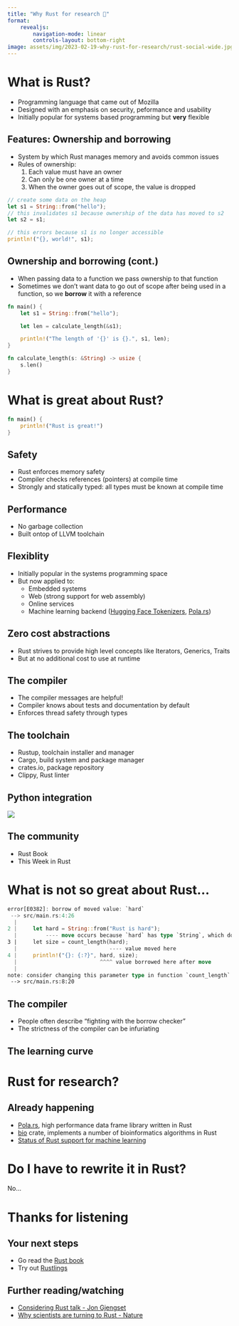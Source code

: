 ```yaml
---
title: "Why Rust for research 🦀"
format: 
    revealjs:
        navigation-mode: linear
        controls-layout: bottom-right
image: assets/img/2023-02-19-why-rust-for-research/rust-social-wide.jpg
---
```


# What is Rust?

- Programming language that came out of Mozilla
- Designed with an emphasis on security, peformance and usability 
- Initially popular for systems based programming but **very** flexible

## Features: Ownership and borrowing

- System by which Rust manages memory and avoids common issues
- Rules of ownership:
    1. Each value must have an owner
    2. Can only be one owner at a time
    3. When the owner goes out of scope, the value is dropped

```rust
// create some data on the heap
let s1 = String::from("hello");
// this invalidates s1 because ownership of the data has moved to s2
let s2 = s1;

// this errors because s1 is no longer accessible
println!("{}, world!", s1);
```

## Ownership and borrowing (cont.)

- When passing data to a function we pass ownership to that function
- Sometimes we don't want data to go out of scope after being used in a function, so we **borrow** it with a reference
```rust
fn main() {
    let s1 = String::from("hello");

    let len = calculate_length(&s1);

    println!("The length of '{}' is {}.", s1, len);
}

fn calculate_length(s: &String) -> usize {
    s.len()
}
```

# What is great about Rust?

```rust
fn main() {
    println!("Rust is great!")
}
```

## Safety

- Rust enforces memory safety
- Compiler checks references (pointers) at compile time
- Strongly and statically typed: all types must be known at compile time

## Performance

- No garbage collection
- Built ontop of LLVM toolchain

## Flexiblity

- Initially popular in the systems programming space
- But now applied to:
  - Embedded systems
  - Web (strong support for web assembly)
  - Online services
  - Machine learning backend ([Hugging Face Tokenizers](https://github.com/huggingface/tokenizers), [Pola.rs](https://www.pola.rs/))

## Zero cost abstractions

- Rust strives to provide high level concepts like Iterators, Generics, Traits
- But at no additional cost to use at runtime

## The compiler

- The compiler messages are helpful!
- Compiler knows about tests and documentation by default
- Enforces thread safety through types

## The toolchain

- Rustup, toolchain installer and manager
- Cargo, build system and package manager
- crates.io, package repository
- Clippy, Rust linter

## Python integration

::: {.r-stack}
![](./assets/img/2023-02-19-why-rust-for-research/py03-github.png)
:::

## The community

- Rust Book
- This Week in Rust

# What is not so great about Rust...


```rust
error[E0382]: borrow of moved value: `hard`
 --> src/main.rs:4:26
  |
2 |     let hard = String::from("Rust is hard");
  |         ---- move occurs because `hard` has type `String`, which does not implement the `Copy` trait
3 |     let size = count_length(hard);
  |                             ---- value moved here
4 |     println!("{}: {:?}", hard, size);
  |                          ^^^^ value borrowed here after move
  |
note: consider changing this parameter type in function `count_length` to borrow instead if owning the value isn't necessary
 --> src/main.rs:8:20
```

## The compiler

- People often describe "fighting with the borrow checker"
- The strictness of the compiler can be infuriating

## The learning curve

# Rust for research?

## Already happening

- [Pola.rs](https://www.pola.rs/), high performance data frame library written in Rust
- [bio](https://crates.io/crates/bio) crate, implements a number of bioinformatics algorithms in Rust
- [Status of Rust support for machine learning](https://www.arewelearningyet.com/)

# Do I have to rewrite it in Rust?

No...

# Thanks for listening

## Your next steps

- Go read the [Rust book](https://doc.rust-lang.org/book/)
- Try out [Rustlings](https://github.com/rust-lang/rustlings)


## Further reading/watching

- [Considering Rust talk - Jon Gjengset](https://www.youtube.com/watch?v=DnT-LUQgc7s&ab_channel=JonGjengset)
- [Why scientists are turning to Rust - Nature](https://www.nature.com/articles/d41586-020-03382-2)

